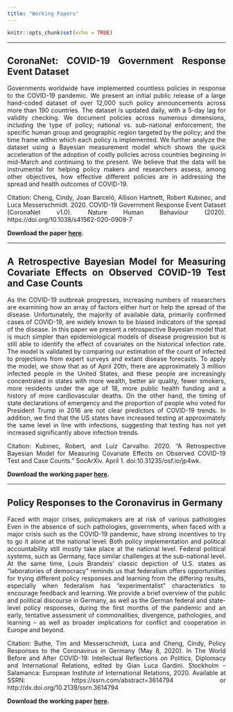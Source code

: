 ```yaml
---
title: "Working Papers"
---
```


```r
knitr::opts_chunk$set(echo = TRUE)
```

<style>
body {
text-align: justify}
</style>

***

## CoronaNet: COVID-19 Government Response Event Dataset {-}

Governments worldwide have implemented countless policies in response to the COVID-19 pandemic. We present an initial public release of a large hand-coded dataset of over 12,000 such policy announcements across more than 190 countries. The dataset is updated daily, with a 5-day lag for validity checking. We document policies across numerous dimensions, including the type of policy; national vs. sub-national enforcement; the specific human group and geographic region targeted by the policy; and the time frame within which each policy is implemented. We further analyze the dataset using a Bayesian measurement model which shows the quick acceleration of the adoption of costly policies across countries beginning in mid-March and continuing to the present. We believe that the data will be instrumental for helping policy makers and researchers assess, among other objectives, how effective different policies are in addressing the spread and health outcomes of COVID-19.

Citation: 
Cheng, Cindy, Joan Barceló, Allison Hartnett, Robert Kubinec, and Luca Messerschmidt. 2020. COVID-19 Government Response Event Dataset (CoronaNet v1.0). Nature Human Behaviour (2020). https://doi.org/10.1038/s41562-020-0909-7 

**Download the paper [here](https://www.nature.com/articles/s41562-020-0909-7).**

***

## A Retrospective Bayesian Model for Measuring Covariate Effects on Observed COVID-19 Test and Case Counts {-}

As the COVID-19 outbreak progresses, increasing numbers of researchers are examining how an array of factors either hurt or help the spread of the disease. Unfortunately, the majority of available data, primarily confirmed cases of COVID-19, are widely known to be biased indicators of the spread of the disease.  In this paper we present a retrospective Bayesian model that is much simpler than epidemiological models of disease progression but is still able to identify the effect of covariates on the historical infection rate. The model is validated by comparing our estimation of the count of infected to projections from expert surveys and extant disease forecasts. To apply the model, we show that as of April 20th, there are approximately 3 million infected people in the United States, and these people are increasingly concentrated in states with more wealth, better air quality, fewer smokers, more residents under the age of 18, more public health funding and a history of more cardiovascular deaths. On the other hand, the timing of state declarations of emergency and the proportion of people who voted for President Trump in 2016 are not clear predictors of COVID-19 trends. In addition, we find that the US states have increased testing at approximately the same level in line with infections, suggesting that testing has not yet increased significantly above infection trends.


Citation: 
Kubinec, Robert, and Luiz Carvalho. 2020. “A Retrospective Bayesian Model for Measuring Covariate Effects on Observed COVID-19 Test and Case Counts.” SocArXiv. April 1. doi:10.31235/osf.io/jp4wk.


**Download the working paper [here](https://osf.io/preprints/socarxiv/jp4wk/).**

***

## Policy Responses to the Coronavirus in Germany {-}

Faced with major crises, policymakers are at risk of various pathologies Even in the absence of such pathologies, governments, when faced with a major crisis such as the COVID-19 pandemic, have strong incentives to try to go it alone at the national level: Both policy implementation and political accountability still mostly take place at the national level. Federal political systems, such as Germany, face similar challenges at the sub-national level. At the same time, Louis Brandeis' classic depiction of U.S. states as "laboratories of democracy" reminds us that federalism offers opportunities for trying different policy responses and learning from the differing results, especially when federalism has "experimentalist" characteristics to encourage feedback and learning. We provide a brief overview of the public and political discourse in Germany, as well as the German federal and state-level policy responses, during the first months of the pandemic and an early, tentative assessment of commonalities, divergence, pathologies, and learning – as well as broader implications for conflict and cooperation in Europe and beyond. 


Citation: 
Buthe, Tim and Messerschmidt, Luca and Cheng, Cindy, Policy Responses to the Coronavirus in Germany (May 8, 2020). In The World Before and After COVID-19: Intellectual Reflections on Politics, Diplomacy and International Relations, edited by Gian Luca Gardini. Stockholm – Salamanca: European Institute of International Relations, 2020. Available at SSRN: https://ssrn.com/abstract=3614794 or http://dx.doi.org/10.2139/ssrn.3614794 


**Download the working paper [here](https://ssrn.com/abstract=3614794).**
